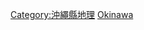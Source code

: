 {{日本行政區劃分類導航|河川}}
{{Commonscat|Rivers of Okinawa prefecture}}

[[Category:沖繩縣地理|Category:沖繩縣地理]]
[[Category:日本各都道府縣河流|Okinawa]]